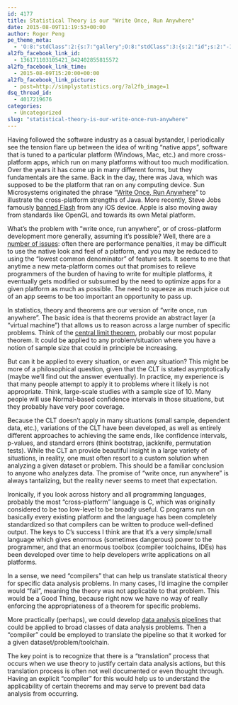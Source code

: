 ```yaml
---
id: 4177
title: Statistical Theory is our "Write Once, Run Anywhere"
date: 2015-08-09T11:19:53+00:00
author: Roger Peng
pe_theme_meta:
  - 'O:8:"stdClass":2:{s:7:"gallery";O:8:"stdClass":3:{s:2:"id";s:2:"-1";s:5:"width";s:0:"";s:6:"height";s:0:"";}s:5:"video";O:8:"stdClass":1:{s:2:"id";s:2:"-1";}}'
al2fb_facebook_link_id:
  - 136171103105421_842402855815572
al2fb_facebook_link_time:
  - 2015-08-09T15:20:00+00:00
al2fb_facebook_link_picture:
  - post=http://simplystatistics.org/?al2fb_image=1
dsq_thread_id:
  - 4017219676
categories:
  - Uncategorized
slug: "statistical-theory-is-our-write-once-run-anywhere"
---
```

Having followed the software industry as a casual bystander, I periodically see the tension flare up between the idea of writing "native apps", software that is tuned to a particular platform (Windows, Mac, etc.) and more cross-platform apps, which run on many platforms without too much modification. Over the years it has come up in many different forms, but they fundamentals are the same. Back in the day, there was Java, which was supposed to be the platform that ran on any computing device. Sun Microsystems originated the phrase "[Write Once, Run Anywhere](https://en.wikipedia.org/wiki/Write_once,_run_anywhere)" to illustrate the cross-platform strengths of Java. More recently, Steve Jobs famously [banned Flash](https://www.apple.com/hotnews/thoughts-on-flash/) from any iOS device. Apple is also moving away from standards like OpenGL and towards its own Metal platform.

What's the problem with "write once, run anywhere", or of cross-platform development more generally, assuming it's possible? Well, there are a [number of issues](https://en.wikipedia.org/wiki/Cross-platform#Challenges_to_cross-platform_development): often there are performance penalties, it may be difficult to use the native look and feel of a platform, and you may be reduced to using the "lowest common denominator" of feature sets. It seems to me that anytime a new meta-platform comes out that promises to relieve programmers of the burden of having to write for multiple platforms, it eventually gets modified or subsumed by the need to optimize apps for a given platform as much as possible. The need to squeeze as much juice out of an app seems to be too important an opportunity to pass up.

In statistics, theory and theorems are our version of "write once, run anywhere". The basic idea is that theorems provide an abstract layer (a "virtual machine") that allows us to reason across a large number of specific problems. Think of the [central limit theorem](https://en.wikipedia.org/wiki/Central_limit_theorem), probably our most popular theorem. It could be applied to any problem/situation where you have a notion of sample size that could in principle be increasing.

But can it be applied to every situation, or even any situation? This might be more of a philosophical question, given that the CLT is stated asymptotically (maybe we'll find out the answer eventually). In practice, my experience is that many people attempt to apply it to problems where it likely is not appropriate. Think, large-scale studies with a sample size of 10. Many people will use Normal-based confidence intervals in those situations, but they probably have very poor coverage.

Because the CLT doesn't apply in many situations (small sample, dependent data, etc.), variations of the CLT have been developed, as well as entirely different approaches to achieving the same ends, like confidence intervals, p-values, and standard errors (think bootstrap, jackknife, permutation tests). While the CLT an provide beautiful insight in a large variety of situations, in reality, one must often resort to a custom solution when analyzing a given dataset or problem. This should be a familiar conclusion to anyone who analyzes data. The promise of "write once, run anywhere" is always tantalizing, but the reality never seems to meet that expectation.

Ironically, if you look across history and all programming languages, probably the most "cross-platform" language is C, which was originally considered to be too low-level to be broadly useful. C programs run on basically every existing platform and the language has been completely standardized so that compilers can be written to produce well-defined output. The keys to C's success I think are that it's a very simple/small language which gives enormous (sometimes dangerous) power to the programmer, and that an enormous toolbox (compiler toolchains, IDEs) has been developed over time to help developers write applications on all platforms.

In a sense, we need "compilers" that can help us translate statistical theory for specific data analysis problems. In many cases, I'd imagine the compiler would "fail", meaning the theory was not applicable to that problem. This would be a Good Thing, because right now we have no way of really enforcing the appropriateness of a theorem for specific problems.

More practically (perhaps), we could develop [data analysis pipelines](http://simplystatistics.org/2012/08/27/a-deterministic-statistical-machine/) that could be applied to broad classes of data analysis problems. Then a "compiler" could be employed to translate the pipeline so that it worked for a given dataset/problem/toolchain.

The key point is to recognize that there is a "translation" process that occurs when we use theory to justify certain data analysis actions, but this translation process is often not well documented or even thought through. Having an explicit "compiler" for this would help us to understand the applicability of certain theorems and may serve to prevent bad data analysis from occurring.

